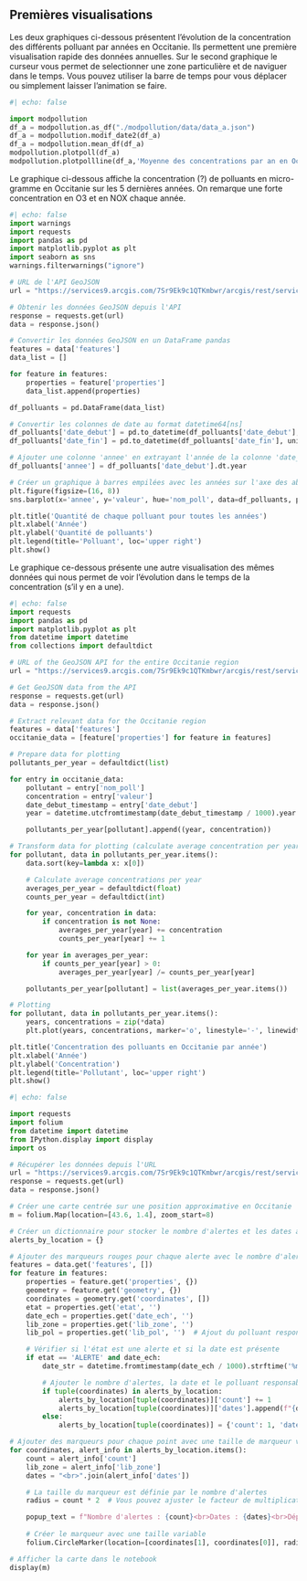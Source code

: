 ## Premières visualisations
Les deux graphiques ci-dessous présentent l'évolution de la concentration des différents polluant par années en Occitanie.
Ils permettent une première visualisation rapide des données annuelles.
Sur le second graphique le curseur vous permet de selectionner une zone particulière et de naviguer dans le temps.
Vous pouvez utiliser la barre de temps pour vous déplacer ou simplement laisser l'animation se faire.

```python
#| echo: false

import modpollution
df_a = modpollution.as_df("./modpollution/data/data_a.json")
df_a = modpollution.modif_date2(df_a)
df_a = modpollution.mean_df(df_a)
modpollution.plotpoll(df_a)
modpollution.plotpollline(df_a,'Moyenne des concentrations par an en Occitanie')
```

Le graphique ci-dessous affiche la concentration (?) de polluants en micro-gramme en Occitanie sur les 5 dernières années.
On remarque une forte concentration en O3 et en NOX chaque année.

```python
#| echo: false
import warnings
import requests
import pandas as pd
import matplotlib.pyplot as plt
import seaborn as sns
warnings.filterwarnings("ignore")

# URL de l'API GeoJSON
url = "https://services9.arcgis.com/7Sr9Ek9c1QTKmbwr/arcgis/rest/services/mesures_occitanie_annuelle_poll_princ/FeatureServer/0/query?outFields=*&where=1%3D1&f=geojson"

# Obtenir les données GeoJSON depuis l'API
response = requests.get(url)
data = response.json()

# Convertir les données GeoJSON en un DataFrame pandas
features = data['features']
data_list = []

for feature in features:
    properties = feature['properties']
    data_list.append(properties)

df_polluants = pd.DataFrame(data_list)

# Convertir les colonnes de date au format datetime64[ns]
df_polluants['date_debut'] = pd.to_datetime(df_polluants['date_debut'], unit='ms')
df_polluants['date_fin'] = pd.to_datetime(df_polluants['date_fin'], unit='ms')

# Ajouter une colonne 'annee' en extrayant l'année de la colonne 'date_debut'
df_polluants['annee'] = df_polluants['date_debut'].dt.year

# Créer un graphique à barres empilées avec les années sur l'axe des abscisses
plt.figure(figsize=(16, 8))
sns.barplot(x='annee', y='valeur', hue='nom_poll', data=df_polluants, palette='Set1', ci=None)

plt.title('Quantité de chaque polluant pour toutes les années')
plt.xlabel('Année')
plt.ylabel('Quantité de polluants')
plt.legend(title='Polluant', loc='upper right')
plt.show()
```

Le graphique ce-dessous présente une autre visualisation des mêmes données qui nous permet de voir l'évolution dans le temps de la concentration (s'il y en a une).

```python
#| echo: false
import requests
import pandas as pd
import matplotlib.pyplot as plt
from datetime import datetime
from collections import defaultdict

# URL of the GeoJSON API for the entire Occitanie region
url = "https://services9.arcgis.com/7Sr9Ek9c1QTKmbwr/arcgis/rest/services/mesures_occitanie_annuelle_poll_princ/FeatureServer/0/query?outFields=*&where=1%3D1&f=geojson"

# Get GeoJSON data from the API
response = requests.get(url)
data = response.json()

# Extract relevant data for the Occitanie region
features = data['features']
occitanie_data = [feature['properties'] for feature in features]

# Prepare data for plotting
pollutants_per_year = defaultdict(list)

for entry in occitanie_data:
    pollutant = entry['nom_poll']
    concentration = entry['valeur']
    date_debut_timestamp = entry['date_debut']
    year = datetime.utcfromtimestamp(date_debut_timestamp / 1000).year

    pollutants_per_year[pollutant].append((year, concentration))

# Transform data for plotting (calculate average concentration per year)
for pollutant, data in pollutants_per_year.items():
    data.sort(key=lambda x: x[0])

    # Calculate average concentrations per year
    averages_per_year = defaultdict(float)
    counts_per_year = defaultdict(int)

    for year, concentration in data:
        if concentration is not None:
            averages_per_year[year] += concentration
            counts_per_year[year] += 1

    for year in averages_per_year:
        if counts_per_year[year] > 0:
            averages_per_year[year] /= counts_per_year[year]

    pollutants_per_year[pollutant] = list(averages_per_year.items())

# Plotting
for pollutant, data in pollutants_per_year.items():
    years, concentrations = zip(*data)
    plt.plot(years, concentrations, marker='o', linestyle='-', linewidth=1, label=pollutant)

plt.title('Concentration des polluants en Occitanie par année')
plt.xlabel('Année')
plt.ylabel('Concentration')
plt.legend(title='Pollutant', loc='upper right')
plt.show()
```


```python
#| echo: false

import requests
import folium
from datetime import datetime
from IPython.display import display
import os

# Récupérer les données depuis l'URL
url = "https://services9.arcgis.com/7Sr9Ek9c1QTKmbwr/arcgis/rest/services/epipol_occitanie/FeatureServer/0/query?outFields=*&where=1%3D1&f=geojson"
response = requests.get(url)
data = response.json()

# Créer une carte centrée sur une position approximative en Occitanie
m = folium.Map(location=[43.6, 1.4], zoom_start=8)

# Créer un dictionnaire pour stocker le nombre d'alertes et les dates associées à chaque point
alerts_by_location = {}

# Ajouter des marqueurs rouges pour chaque alerte avec le nombre d'alertes, la date et le polluant responsable
features = data.get('features', [])
for feature in features:
    properties = feature.get('properties', {})
    geometry = feature.get('geometry', {})
    coordinates = geometry.get('coordinates', [])
    etat = properties.get('etat', '')
    date_ech = properties.get('date_ech', '')
    lib_zone = properties.get('lib_zone', '')
    lib_pol = properties.get('lib_pol', '')  # Ajout du polluant responsable

    # Vérifier si l'état est une alerte et si la date est présente
    if etat == 'ALERTE' and date_ech:
        date_str = datetime.fromtimestamp(date_ech / 1000).strftime('%m/%d/%Y')

        # Ajouter le nombre d'alertes, la date et le polluant responsable au dictionnaire associé aux coordonnées
        if tuple(coordinates) in alerts_by_location:
            alerts_by_location[tuple(coordinates)]['count'] += 1
            alerts_by_location[tuple(coordinates)]['dates'].append(f"{date_str} ({lib_pol})")
        else:
            alerts_by_location[tuple(coordinates)] = {'count': 1, 'dates': [f"{date_str} ({lib_pol})"], 'lib_zone': lib_zone}

# Ajouter des marqueurs pour chaque point avec une taille de marqueur variable en fonction du nombre d'alertes
for coordinates, alert_info in alerts_by_location.items():
    count = alert_info['count']
    lib_zone = alert_info['lib_zone']
    dates = "<br>".join(alert_info['dates'])

    # La taille du marqueur est définie par le nombre d'alertes
    radius = count * 2  # Vous pouvez ajuster le facteur de multiplication pour obtenir la taille désirée

    popup_text = f"Nombre d'alertes : {count}<br>Dates : {dates}<br>Département : {lib_zone}"
    
    # Créer le marqueur avec une taille variable
    folium.CircleMarker(location=[coordinates[1], coordinates[0]], radius=radius, popup=popup_text, color='red', fill=True).add_to(m)

# Afficher la carte dans le notebook
display(m)
```

